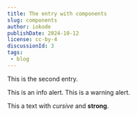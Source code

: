 ```yaml
---
title: The entry with components
slug: components
author: iokode
publishDate: 2024-10-12
license: cc-by-4
discussionId: 3
tags:
 - blog
---
```

This is the second entry.

<Alert severity="info">
    This is an info alert.
</Alert>

<Alert severity="warning">
    This is a warning alert.
</Alert>

This a text with *cursive* and **strong**.
